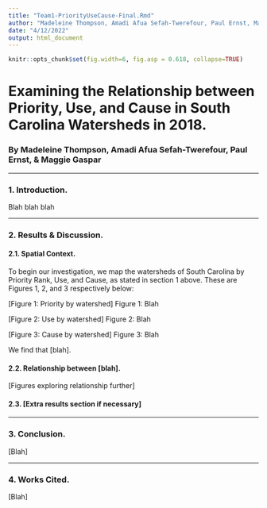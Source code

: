 ```yaml
---
title: "Team1-PriorityUseCause-Final.Rmd"
author: "Madeleine Thompson, Amadi Afua Sefah-Twerefour, Paul Ernst, Maggie Gaspar"
date: "4/12/2022"
output: html_document
---
```


```r
knitr::opts_chunk$set(fig.width=6, fig.asp = 0.618, collapse=TRUE) 
```

# Examining the Relationship between Priority, Use, and Cause in South Carolina Watersheds in 2018.

### By Madeleine Thompson, Amadi Afua Sefah-Twerefour, Paul Ernst, & Maggie Gaspar

***

### 1. Introduction.

Blah blah blah

***

### 2. Results & Discussion.

#### 2.1. Spatial Context.

To begin our investigation, we map the watersheds of South Carolina by Priority Rank, Use, and Cause, as stated in section 1 above. These are Figures 1, 2, and 3 respectively below:

[Figure 1: Priority by watershed]
Figure 1: Blah

[Figure 2: Use by watershed]
Figure 2: Blah

[Figure 3: Cause by watershed]
Figure 3: Blah

We find that [blah].

#### 2.2. Relationship between [blah].

[Figures exploring relationship further]

#### 2.3. [Extra results section if necessary]

***

### 3. Conclusion.

[Blah]

***

### 4. Works Cited.

[Blah]





